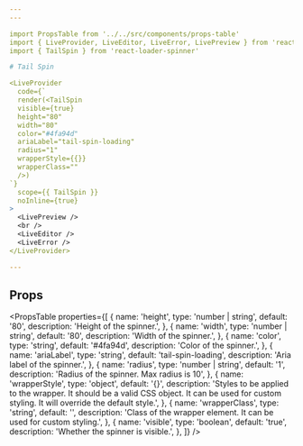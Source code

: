 ```yaml
---
---

import PropsTable from '../../src/components/props-table'
import { LiveProvider, LiveEditor, LiveError, LivePreview } from 'react-live'
import { TailSpin } from 'react-loader-spinner'

# Tail Spin

<LiveProvider
  code={`
  render(<TailSpin
  visible={true}
  height="80"
  width="80"
  color="#4fa94d"
  ariaLabel="tail-spin-loading"
  radius="1"
  wrapperStyle={{}}
  wrapperClass=""
  />)
`}
  scope={{ TailSpin }}
  noInline={true}
>
  <LivePreview />
  <br />
  <LiveEditor />
  <LiveError />
</LiveProvider>

---
```


## Props

<PropsTable
  properties={[
    {
      name: 'height',
      type: 'number | string',
      default: '80',
      description: 'Height of the spinner.',
    },
    {
      name: 'width',
      type: 'number | string',
      default: '80',
      description: 'Width of the spinner.',
    },
    {
      name: 'color',
      type: 'string',
      default: '#4fa94d',
      description: 'Color of the spinner.',
    },
    {
      name: 'ariaLabel',
      type: 'string',
      default: 'tail-spin-loading',
      description: 'Aria label of the spinner.',
    },
    {
      name: 'radius',
      type: 'number | string',
      default: '1',
      description: 'Radius of the spinner. Max radius is 10',
    },
    {
      name: 'wrapperStyle',
      type: 'object',
      default: '{}',
      description:
        'Styles to be applied to the wrapper. It should be a valid CSS object. It can be used for custom styling. It will override the default style.',
    },
    {
      name: 'wrapperClass',
      type: 'string',
      default: '',
      description:
        'Class of the wrapper element. It can be used for custom styling.',
    },
    {
      name: 'visible',
      type: 'boolean',
      default: 'true',
      description: 'Whether the spinner is visible.',
    },
  ]}
/>
